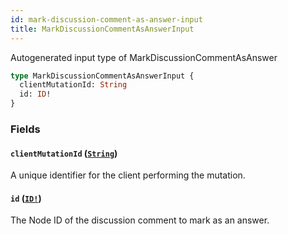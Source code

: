 ```yaml
---
id: mark-discussion-comment-as-answer-input
title: MarkDiscussionCommentAsAnswerInput
---
```


Autogenerated input type of MarkDiscussionCommentAsAnswer

```graphql
type MarkDiscussionCommentAsAnswerInput {
  clientMutationId: String
  id: ID!
}
```

### Fields

#### `clientMutationId` ([`String`](/docs/api/scalars/string))

A unique identifier for the client performing the mutation.

#### `id` ([`ID!`](/docs/api/scalars/id))

The Node ID of the discussion comment to mark as an answer.
